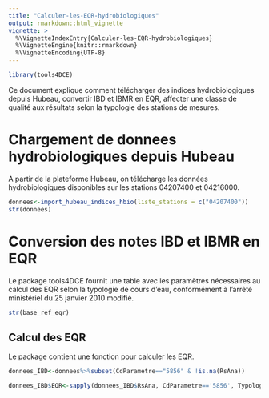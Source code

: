 ```yaml
---
title: "Calculer-les-EQR-hydrobiologiques"
output: rmarkdown::html_vignette
vignette: >
  %\VignetteIndexEntry{Calculer-les-EQR-hydrobiologiques}
  %\VignetteEngine{knitr::rmarkdown}
  %\VignetteEncoding{UTF-8}
---
```



```r
library(tools4DCE)
```
Ce document explique comment télécharger des indices hydrobiologiques depuis Hubeau, convertir IBD et IBMR en EQR, affecter une classe de qualité aux résultats selon la typologie des stations de mesures.

# Chargement de donnees hydrobiologiques depuis Hubeau

A partir de la plateforme Hubeau, on télécharge les données hydrobiologiques disponibles sur les stations 04207400 et 04216000.

```r
donnees<-import_hubeau_indices_hbio(liste_stations = c("04207400"))
str(donnees)
```


# Conversion des notes IBD et IBMR en EQR

Le package tools4DCE fournit une table avec les paramètres nécessaires au calcul des EQR selon la typologie de cours d'eau, conformément à l'arrêté ministériel du 25 janvier 2010 modifié.

```r
str(base_ref_eqr)


```
## Calcul des EQR

Le package contient une fonction pour calculer les EQR.

```r
donnees_IBD<-donnees%>%subset(CdParametre=="5856" & !is.na(RsAna))

donnees_IBD$EQR<-sapply(donnees_IBD$RsAna, CdParametre=='5856', Typologie=="P12-A")

```


